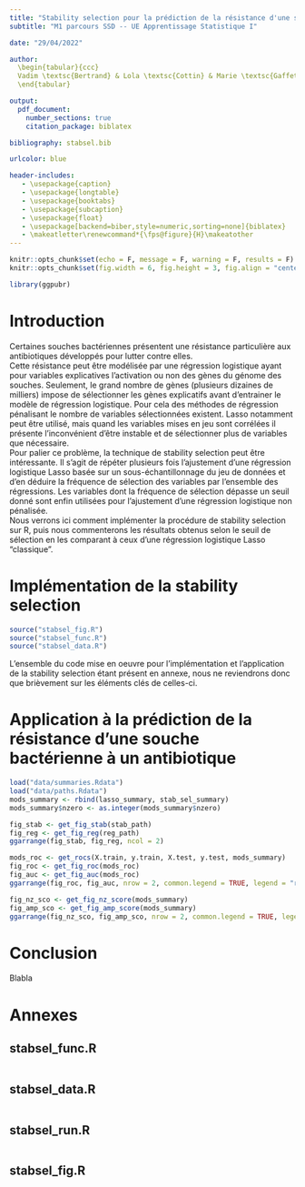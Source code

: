 ```yaml
---
title: "Stability selection pour la prédiction de la résistance d'une souche bactérienne à un antibiotique"
subtitle: "M1 parcours SSD -- UE Apprentissage Statistique I"

date: "29/04/2022"

author:
  \begin{tabular}{ccc}
  Vadim \textsc{Bertrand} & Lola \textsc{Cottin} & Marie \textsc{Gaffet}
  \end{tabular}

output:
  pdf_document:
    number_sections: true
    citation_package: biblatex

bibliography: stabsel.bib

urlcolor: blue

header-includes:
   - \usepackage{caption}
   - \usepackage{longtable}
   - \usepackage{booktabs}
   - \usepackage{subcaption}
   - \usepackage{float}
   - \usepackage[backend=biber,style=numeric,sorting=none]{biblatex}
   - \makeatletter\renewcommand*{\fps@figure}{H}\makeatother
---
```


```r
knitr::opts_chunk$set(echo = F, message = F, warning = F, results = F)
knitr::opts_chunk$set(fig.width = 6, fig.height = 3, fig.align = "center")
```

```r
library(ggpubr)
```

# Introduction

Certaines souches bactériennes présentent une résistance particulière aux antibiotiques développés pour lutter contre elles. \
Cette résistance peut être modélisée par une régression logistique ayant pour variables explicatives l'activation ou non des gènes du génome des souches.
Seulement, le grand nombre de gènes (plusieurs dizaines de milliers) impose de sélectionner les gènes explicatifs avant d'entrainer le modèle de régression logistique.
Pour cela des méthodes de régression pénalisant le nombre de variables sélectionnées existent.
Lasso notamment peut être utilisé, mais quand les variables mises en jeu sont corrélées il présente l'inconvénient d'être instable et de sélectionner plus de variables que nécessaire. \
Pour palier ce problème, la technique de stability selection \cite{stabsel} peut être intéressante.
Il s'agit de répéter plusieurs fois l'ajustement d'une régression logistique Lasso basée sur un sous-échantillonnage du jeu de données et d'en déduire la fréquence de sélection des variables par l'ensemble des régressions.
Les variables dont la fréquence de sélection dépasse un seuil donné sont enfin utilisées pour l'ajustement d'une régression logistique non pénalisée. \
Nous verrons ici comment implémenter la procédure de stability selection sur R, puis nous commenterons les résultats obtenus selon le seuil de sélection en les comparant à ceux d'une régression logistique Lasso "classique".

# Implémentation de la stability selection

```r
source("stabsel_fig.R")
source("stabsel_func.R")
source("stabsel_data.R")
```

L'ensemble du code mise en oeuvre pour l'implémentation et l'application de la stability selection étant présent en annexe, nous ne reviendrons donc que brièvement sur les éléments clés de celles-ci.

# Application à la prédiction de la résistance d'une souche bactérienne à un antibiotique

```r
load("data/summaries.Rdata")
load("data/paths.Rdata")
mods_summary <- rbind(lasso_summary, stab_sel_summary)
mods_summary$nzero <- as.integer(mods_summary$nzero)
```

```r
fig_stab <- get_fig_stab(stab_path)
fig_reg <- get_fig_reg(reg_path)
ggarrange(fig_stab, fig_reg, ncol = 2)
```

```r
mods_roc <- get_rocs(X.train, y.train, X.test, y.test, mods_summary)
fig_roc <- get_fig_roc(mods_roc)
fig_auc <- get_fig_auc(mods_roc)
ggarrange(fig_roc, fig_auc, nrow = 2, common.legend = TRUE, legend = "right")
```

```r
fig_nz_sco <- get_fig_nz_score(mods_summary)
fig_amp_sco <- get_fig_amp_score(mods_summary)
ggarrange(fig_nz_sco, fig_amp_sco, nrow = 2, common.legend = TRUE, legend = "right")
```

# Conclusion

Blabla

# Annexes

## stabsel_func.R

```r
```

## stabsel_data.R

```r
```

## stabsel_run.R

```r
```

## stabsel_fig.R

```r
```
